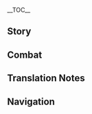 {{CharacterTabs}}
{{LanguageTabs}}
{{Stub|1={{Meta/VO|rm=1}}}}
__TOC__
==Story==
{{VO/Story
|character           = Wriothesley
|language            = zh
|language_s          = zh
|language_t          = zh-tw
|name_s              = 莱欧斯利
|name_t              = 萊歐斯利
|vo_01_01_title_s    = 初次见面…
|vo_01_01_title_t    = 初次見面…
|vo_01_01_subtitle   = Hello
|vo_01_01_file       = VO_{language}{character} Hello.ogg
|vo_01_01_tx_s       = 你好，请尽量简洁地说明你的来意。嗯？不是公事？那我反而更紧张了。<br>坐下详谈吧。顺便一提，你可以称呼我「公爵」，他们都是这么叫的，我也听习惯了。
|vo_01_01_tx_t       = {{MC|m=你|f=妳}}好，請盡量簡潔地說明{{MC|m=你|f=妳}}的來意。嗯？不是公事？那我反而更緊張了。<br>坐下詳談吧。順帶一提，{{MC|m=你|f=妳}}可以稱呼我「公爵」，他們都是這樣叫的，我也聽習慣了。
|vo_01_01_rm         = 
|vo_02_01_title_s    = 闲聊·贴纸
|vo_02_01_title_t    = 閒聊·貼紙
|vo_02_01_subtitle   = Chat: Stickers
|vo_02_01_file       = VO_{language}{character} Chat - Stickers.ogg
|vo_02_01_tx_s       = 如果看到我背后粘着美露莘画的贴纸，帮我揭掉吧？
|vo_02_01_tx_t       = 如果看到我背後黏著美露莘畫的貼紙，幫我撕掉吧？
|vo_02_01_rm         = 
|vo_02_02_title_s    = 闲聊·宠物
|vo_02_02_title_t    = 閒聊·寵物
|vo_02_02_subtitle   = Chat: Pets
|vo_02_02_file       = VO_{language}{character} Chat - Pets.ogg
|vo_02_02_tx_s       = 我曾经考虑过要不要在办公室里养宠物，但小猫小狗在不见阳光的地方生活太可怜了。还是算了吧。
|vo_02_02_tx_t       = 我曾經考慮過要不要在辦公室裡養寵物，但小貓小狗在不見陽光的地方生活太可憐了，還是算了吧。
|vo_02_02_rm         = 
|vo_02_03_title_s    = 闲聊·忠告
|vo_02_03_title_t    = 閒聊·忠告
|vo_02_03_subtitle   = Chat: Words of Advice
|vo_02_03_file       = VO_{language}{character} Chat - Words of Advice.ogg
|vo_02_03_tx_s       = 不要违法。还有什么需要叮嘱的吗？哦对了，不要违法。
|vo_02_03_tx_t       = 不要違法。還有什麼需要叮囑的嗎？哦對了，不要違法。
|vo_02_03_rm         = 
|vo_03_01_title_s    = 下雨的时候…
|vo_03_01_title_t    = 下雨的時候…
|vo_03_01_subtitle   = When It Rains
|vo_03_01_file       = VO_{language}{character} When It Rains.ogg
|vo_03_01_tx_s       = 下雨了？还好。要是在梅洛彼得堡感到头顶滴水的话，问题可就大了。
|vo_03_01_tx_t       = 下雨了？還好。要是在梅洛彼得堡感到頭頂在滴水的話，問題可就大了。
|vo_03_01_rm         = 
|vo_03_02_title_s    = 打雷的时候…
|vo_03_02_title_t    = 打雷的時候…
|vo_03_02_subtitle   = When Thunder Strikes
|vo_03_02_file       = VO_{language}{character} When Thunder Strikes.ogg
|vo_03_02_tx_s       = 心中无罪的人，在这种天气下也能安睡吧。
|vo_03_02_tx_t       = 心中無罪的人，在這種天氣下也能安睡吧。
|vo_03_02_rm         = 
|vo_03_03_title_s    = 下雪的时候…
|vo_03_03_title_t    = 下雪的時候…
|vo_03_03_subtitle   = When It Snows
|vo_03_03_file       = VO_{language}{character} When It Snows.ogg
|vo_03_03_tx_s       = 嗯…和水下的冷不太一样。
|vo_03_03_tx_t       = 嗯…和水下的冷不太一樣。
|vo_03_03_rm         = 
|vo_03_04_title_s    = 阳光很好…
|vo_03_04_title_t    = 陽光很好…
|vo_03_04_subtitle   = When the Sun Is Out
|vo_03_04_file       = VO_{language}{character} When the Sun Is Out.ogg
|vo_03_04_tx_s       = 「太阳之下无新事」，但可以找个好地方野餐。
|vo_03_04_tx_t       = 「太陽之下無新事」，但可以找個好地方野餐。
|vo_03_04_rm         = 
|vo_04_01_title_s    = 早上好…
|vo_04_01_title_t    = 早安…
|vo_04_01_subtitle   = Good Morning
|vo_04_01_file       = VO_{language}{character} Good Morning.ogg
|vo_04_01_tx_s       = 早。晨报上的天气预测怎么说？
|vo_04_01_tx_t       = 早，晨報上的天氣預測怎麼說？
|vo_04_01_rm         = 
|vo_04_02_title_s    = 中午好…
|vo_04_02_title_t    = 午安…
|vo_04_02_subtitle   = Good Afternoon
|vo_04_02_file       = VO_{language}{character} Good Afternoon.ogg
|vo_04_02_tx_s       = 现在特许食堂人正多，我叫人送餐到办公室来吧。
|vo_04_02_tx_t       = 現在特許餐廳人正多，我叫人送餐到辦公室來吧！
|vo_04_02_rm         = 
|vo_04_03_title_s    = 晚上好…
|vo_04_03_title_t    = 晚上好…
|vo_04_03_subtitle   = Good Evening
|vo_04_03_file       = VO_{language}{character} Good Evening.ogg
|vo_04_03_tx_s       = 都这个时间了？总觉得才刚刚喝过下午茶。
|vo_04_03_tx_t       = 已經這個時間了？總覺得才剛剛喝過下午茶。
|vo_04_03_rm         = 
|vo_04_04_title_s    = 晚安…
|vo_04_04_title_t    = 晚安…
|vo_04_04_subtitle   = Good Night
|vo_04_04_file       = VO_{language}{character} Good Night.ogg
|vo_04_04_tx_s       = 晚安。我要等会儿再睡，趁夜深人静正好算几笔账。
|vo_04_04_tx_t       = 晚安，我要等會再睡，趁夜深人靜正好算幾筆帳。
|vo_04_04_rm         = 
|vo_05_01_title_s    = 关于莱欧斯利自己·误解
|vo_05_01_title_t    = 關於萊歐斯利自己·誤解
|vo_05_01_subtitle   = About {character}: Misunderstanding
|vo_05_01_file       = VO_{language}{character} About {character} - Misunderstanding.ogg
|vo_05_01_tx_s       = 他们不是把我想得太神秘，就是太全能了。我只有一双眼睛、一对耳朵，怎么可能照顾到梅洛彼得堡的每一个角落呢。
|vo_05_01_tx_t       = 他們不是把我想得太神秘，就是太全能了。我只有一雙眼睛、一對耳朵，怎麼可能照顧到梅洛彼得堡的每一個角落呢？
|vo_05_01_rm         = 
|vo_05_02_title_s    = 关于莱欧斯利自己·小憩
|vo_05_02_title_t    = 關於萊歐斯利自己·小憩
|vo_05_02_subtitle   = About {character}: Small Breaks
|vo_05_02_quest      = Reborn in the Land of Grievances
|vo_05_02_friendship = 4
|vo_05_02_file       = VO_{language}{character} About {character} - Small Breaks.ogg
|vo_05_02_tx_s       = 我早已服完刑，现在是自由公民，当然可以来水上闲逛。<br>不必担忧。要是梅洛彼得堡必须要我一直待在下面才能稳定运转，那也太不健康了。
|vo_05_02_tx_t       = 我早已服完刑，現在是自由公民，當然可以來水上閒逛。<br>不必擔憂。要是梅洛彼得堡必須要我一直待在下面才能穩定運作，那也太不健康了。
|vo_05_02_rm         = 
|vo_06_01_title_s    = 关于我们·收监
|vo_06_01_title_t    = 關於我們·收監
|vo_06_01_subtitle   = About Us: Committing to Jail
|vo_06_01_quest      = Cataclysm's Quickening
|vo_06_01_file       = VO_{language}{character} About Us - Committing to Jail.ogg
|vo_06_01_tx_s       = 我对很多人的第一印象都是从收监登记表开始的，看来你也没能例外。
|vo_06_01_tx_t       = 我對很多人的第一印象都是從收監登記表開始的，看來{{MC|m=你|f=妳}}也不是例外。
|vo_06_01_rm         = 
|vo_06_02_title_s    = 关于我们·出狱
|vo_06_02_title_t    = 關於我們·出獄
|vo_06_02_subtitle   = About Us: Finishing the Jail Term
|vo_06_02_quest      = Cataclysm's Quickening
|vo_06_02_friendship = 6
|vo_06_02_file       = VO_{language}{character} About Us - Finishing the Jail Term.ogg
|vo_06_02_tx_s       = 都说没了利益牵扯才好做朋友，我们可以现在开始。
|vo_06_02_tx_t       = 都說沒了利益牽扯才好做朋友，我們可以從現在開始。
|vo_06_02_rm         = 
|vo_07_01_title_s    = 关于「神之眼」…
|vo_07_01_title_t    = 關於「神之眼」…
|vo_07_01_subtitle   = About the [[Vision]]
|vo_07_01_friendship = 4
|vo_07_01_file       = VO_{language}{character} About the Vision.ogg
|vo_07_01_tx_s       = 我以前跟一些罪人学过借助化学药剂使用元素的方法。无论「神之眼」的发放归哪个部门管，他们似乎不是很介意这点僭越之举。
|vo_07_01_tx_t       = 我以前跟一些罪人學過藉助化學藥劑使用元素的方法。無論「神之眼」的發放歸哪個部門管，他們似乎不是很介意這點僭越之舉。
|vo_07_01_rm         = 
|vo_07_02_title_s    = 有什么想要分享…
|vo_07_02_title_t    = 有什麼想要分享…
|vo_07_02_subtitle   = Something to Share
|vo_07_02_file       = VO_{language}{character} Something to Share.ogg
|vo_07_02_tx_s       = 知道怎么做更容易逃脱警备队的抓捕吗？给自己起个又长又难记的名字，然后他们在大喊「那个谁，把手举起来！」时就会卡壳。
|vo_07_02_tx_t       = 知道怎麼做比較容易逃脫警備隊的追捕嗎？幫自己取個又長又難記的名字，然後他們在大喊「那個誰，把手舉起來！」時就會卡住。
|vo_07_02_rm         = 
|vo_07_03_title_s    = 感兴趣的见闻…
|vo_07_03_title_t    = 感興趣的見聞…
|vo_07_03_subtitle   = Interesting Things
|vo_07_03_file       = VO_{language}{character} Interesting Things.ogg
|vo_07_03_tx_s       = 「不劳动者不得食」，这句话很久以前就刷在梅洛彼得堡墙上了。我也不知道是谁安排的，在水下的确很实用。
|vo_07_03_tx_t       = 「不勞動者不得食」，這句話很久以前就刷在梅洛彼得堡牆上了。我也不知道是誰安排的，在水下的確很實用。
|vo_07_03_rm         = 
|vo_08_01_title_s    = 关于那维莱特…
|vo_08_01_title_t    = 關於那維萊特…
|vo_08_01_subtitle   = About [[Neuvillette]]
|vo_08_01_friendship = 4
|vo_08_01_file       = VO_{language}{character} About Neuvillette.ogg
|vo_08_01_tx_s       = 记得有次被那维莱特叫去上面谈事情，走到沫芒宫门口正好看到他在路边淋雨。我替他打了伞，他礼貌地道了谢，表情却不大自然。我大概是打扰到了什么吧。
|vo_08_01_tx_t       = 記得有次被那維萊特叫去上面談事情，走到沫芒宮門口正好看到他在路邊淋雨。我幫他撐了傘，他禮貌地道了謝，表情卻不太自然，我大概是打擾到了什麼吧。
|vo_08_01_rm         = 
|vo_08_02_title_s    = 关于芙宁娜…
|vo_08_02_title_t    = 關於芙寧娜…
|vo_08_02_subtitle   = About [[Furina]]
|vo_08_02_quest      = Reborn in the Land of Grievances
|vo_08_02_friendship = 4
|vo_08_02_file       = VO_{language}{character} About Furina.ogg
|vo_08_02_tx_s       = 可能是因为我认罪太快，芙宁娜小姐在当年的审判中看起来兴致索然，早早就退场了。让水神大人失望可是大事，只好今后多给她送些好茶了。
|vo_08_02_tx_t       = 可能是因為我認罪得太快，芙寧娜小姐在當年的審判中看起來興致索然，早早就退場了。讓水神大人失望可是大事，只好今後多送些好茶給她了。
|vo_08_02_rm         = 
|vo_08_03_title_s    = 关于希格雯…
|vo_08_03_title_t    = 關於希格雯…
|vo_08_03_subtitle   = About [[Sigewinne]]
|vo_08_03_friendship = 4
|vo_08_03_file       = VO_{language}{character} About Sigewinne.ogg
|vo_08_03_tx_s       = 希格雯护士长具备一名医护人员所需的全部美德，并关心着身边每一位同伴。<br>不过她似乎从我身上学走了一些坏习惯，比如时常和她的美露莘朋友们打赌，看谁能偷偷在我的东西上贴更多贴纸。不，我并不觉得困扰。
|vo_08_03_tx_t       = 希格雯護士長具備一名醫護人員所需的全部美德，並關心著身邊每一位同伴。<br>不過她似乎從我身上學到了一些壞習慣，比如時常和她的美露莘朋友們打賭，看誰能偷偷在我的東西上貼更多貼紙。不，我並不覺得困擾。
|vo_08_03_rm         = 
|vo_08_04_title_s    = 关于克洛琳德…
|vo_08_04_title_t    = 關於克洛琳德…
|vo_08_04_subtitle   = About [[Clorinde]]
|vo_08_04_friendship = 4
|vo_08_04_file       = VO_{language}{character} About Clorinde.ogg
|vo_08_04_tx_s       = 克洛琳德应该是你能找到的最好的决斗代理人了，实力有目共睹。我从未和她比试过，没有那个必要。
|vo_08_04_tx_t       = 克洛琳德應該是{{MC|m=你|f=妳}}能找到最好的決鬥代理人了，實力有目共睹。我從未和她比試過，沒有那個必要。
|vo_08_04_rm         = 
|vo_08_05_title_s    = 关于林尼…
|vo_08_05_title_t    = 關於林尼…
|vo_08_05_subtitle   = About [[Lyney]]
|vo_08_05_quest      = Cataclysm's Quickening
|vo_08_05_friendship = 4
|vo_08_05_file       = VO_{language}{character} About Lyney.ogg
|vo_08_05_tx_s       = 我承认，拔除「壁炉之家」安插在水下的眼线是种挑衅。而他们的回应是只派几个孩子下来，的确令我有些难办。是真心觉得他们也可以被牺牲，还是看准了我不会对小孩下狠手呢…唉。
|vo_08_05_tx_t       = 我承認，拔除「壁爐之家」安插在水下的眼線是種挑釁，而他們的回應是只派幾個孩子下來，的確令我有點難辦。是真心覺得他們也可以被犧牲，還是看準了我不會對小孩下狠手呢…唉。
|vo_08_05_rm         = 
|vo_08_06_title_s    = 关于娜维娅…
|vo_08_06_title_t    = 關於娜維婭…
|vo_08_06_subtitle   = About [[Navia]]
|vo_08_06_friendship = 4
|vo_08_06_file       = VO_{language}{character} About Navia.ogg
|vo_08_06_tx_s       = 梅洛彼得堡和刺玫会有一些物资方面的合作，但仅限于此。并不是不信任娜维娅小姐或是质疑她的能力&mdash;&mdash;实际上恰恰相反&mdash;&mdash;只不过，我们之间水下水上的事务互不干涉是我与卡雷斯先生约好的规矩，维持不变就好。
|vo_08_06_tx_t       = 梅洛彼得堡和刺玫會有一些物資方面的合作，但僅限於此。並不是不信任娜維婭小姐或是質疑她的能力&mdash;&mdash;實際上恰恰相反&mdash;&mdash;只不過，我們之間水下水上的事務互不干涉是我與卡雷斯先生約好的規矩，維持不變就好。
|vo_08_06_rm         = 
|vo_08_07_title_s    = 关于艾梅莉埃…
|vo_08_07_title_t    = 關於艾梅莉埃…
|vo_08_07_subtitle   = About [[Emilie]]
|vo_08_07_friendship = 4
|vo_08_07_file       = VO_{language}{character} About Emilie.ogg
|vo_08_07_tx_s       = 梅洛彼得堡应该用不上她的服务，有些痕迹就是作为「前车之鉴」被留下来的。…气味也是痕迹的一种，不是吗？
|vo_08_07_tx_t       = 梅洛彼得堡應該用不到她的服務，有些痕跡就是作為「前車之鑑」被留下來的…氣味也是痕跡的一種，不是嗎？
|vo_08_07_rm         = 
|vo_08_08_title_s    = 关于夏沃蕾…
|vo_08_08_title_t    = 關於夏沃蕾…
|vo_08_08_subtitle   = About [[Chevreuse]]
|vo_08_08_friendship = 4
|vo_08_08_file       = VO_{language}{character} About Chevreuse.ogg
|vo_08_08_tx_s       = 被特巡队关照过的犯人大多挺老实的，这位队长功不可没。
|vo_08_08_tx_t       = 被特巡隊關照過的犯人大多滿老實的，這位隊長功不可沒。
|vo_08_08_rm         = 
|vo_09_01_title_s    = 想要了解莱欧斯利·其一
|vo_09_01_title_t    = 想要瞭解萊歐斯利·其一
|vo_09_01_subtitle   = More About {character}: I
|vo_09_01_file       = VO_{language}{character} More About {character} - 01.ogg
|vo_09_01_tx_s       = 理论上来讲，完全不认识我的人会比较幸福。
|vo_09_01_tx_t       = 理論上來講，完全不認識我的人會比較幸福。
|vo_09_01_rm         = 
|vo_09_02_title_s    = 想要了解莱欧斯利·其二
|vo_09_02_title_t    = 想要瞭解萊歐斯利·其二
|vo_09_02_subtitle   = More About {character}: II
|vo_09_02_friendship = 3
|vo_09_02_file       = VO_{language}{character} More About {character} - 02.ogg
|vo_09_02_tx_s       = 身上的疤痕？曾有深海巨兽企图占领梅洛彼得堡，我和它搏斗时被抓伤了。…当然是假的，不要信。
|vo_09_02_tx_t       = 身上的疤痕？曾有深海巨獸企圖占領梅洛彼得堡，我和牠搏鬥時被抓傷了…當然是假的，不要信。
|vo_09_02_rm         = 
|vo_09_03_title_s    = 想要了解莱欧斯利·其三
|vo_09_03_title_t    = 想要瞭解萊歐斯利·其三
|vo_09_03_subtitle   = More About {character}: III
|vo_09_03_friendship = 4
|vo_09_03_file       = VO_{language}{character} More About {character} - 03.ogg
|vo_09_03_tx_s       = 你知道吗，手铐只要型号相近，大部分都能用通用的钥匙打开。只有我这副不一样。
|vo_09_03_tx_t       = {{MC|m=你|f=妳}}知道嗎？手銬只要型號相近，大部分都能夠用通用的鑰匙打開，只有我這副不一樣。
|vo_09_03_rm         = 
|vo_09_04_title_s    = 想要了解莱欧斯利·其四
|vo_09_04_title_t    = 想要瞭解萊歐斯利·其四
|vo_09_04_subtitle   = More About {character}: IV
|vo_09_04_quest      = Cataclysm's Quickening
|vo_09_04_friendship = 5
|vo_09_04_file       = VO_{language}{character} More About {character} - 04.ogg
|vo_09_04_tx_s       = 我的个人能力其实很有限。你看，我既不会治病，也不会搞发明，更不会造大船。我只是知道该去哪里找人做这些事，而他们恰好愿意卖我这个面子而已。
|vo_09_04_tx_t       = 我的個人能力其實很有限。{{MC|m=你|f=妳}}看，我既不會治病，也不會做發明，更不會造大船。我只是知道該去哪裡找人做這些事，而他們恰好願意賣我這個面子而已。
|vo_09_04_rm         = 
|vo_09_05_title_s    = 想要了解莱欧斯利·其五
|vo_09_05_title_t    = 想要瞭解萊歐斯利·其五
|vo_09_05_subtitle   = More About {character}: V
|vo_09_05_quest      = Reborn in the Land of Grievances
|vo_09_05_friendship = 6
|vo_09_05_file       = VO_{language}{character} More About {character} - 05.ogg
|vo_09_05_tx_s       = 我现在过上了还不错的生活，但也仍然羡慕一些我得不到的东西&mdash;&mdash;比如安逸快乐的童年，和轻易信赖他人的能力。可能有人认为这很矛盾，或者难以启齿，我倒觉得没什么不好承认的&mdash;&mdash;何必和自己的本心过不去呢？
|vo_09_05_tx_t       = 我現在過著還不錯的生活，但也仍然羨慕一些我得不到的東西&mdash;&mdash;比如安逸快樂的童年，和輕易信賴他人的能力。可能有人認為這很矛盾，或者難以啟齒，我倒是覺得沒什麼不好承認的&mdash;&mdash;何必和自己的本心過不去呢？
|vo_09_05_rm         = 
|vo_10_01_title_s    = 莱欧斯利的爱好…
|vo_10_01_title_t    = 萊歐斯利的愛好…
|vo_10_01_subtitle   = {character}'s Hobbies
|vo_10_01_file       = VO_{language}{character} Hobbies.ogg
|vo_10_01_tx_s       = 拳击？不算是爱好吧，只是生活所需。你有什么其他推荐吗？
|vo_10_01_tx_t       = 拳擊？不算是愛好吧，只是生活所需。{{MC|m=你|f=妳}}有什麼其他推薦嗎？
|vo_10_01_rm         = 
|vo_10_02_title_s    = 莱欧斯利的烦恼…
|vo_10_02_title_t    = 萊歐斯利的煩惱…
|vo_10_02_subtitle   = {character}'s Troubles
|vo_10_02_quest      = Reborn in the Land of Grievances
|vo_10_02_file       = VO_{language}{character} Troubles.ogg
|vo_10_02_tx_s       = 我确实有着枫丹人的长相，但没法百分之百肯定&mdash;&mdash;只能跳胎海水确认咯？
|vo_10_02_tx_t       = 我的確有著楓丹人的長相，但沒辦法百分之百肯定&mdash;&mdash;只能跳胎海水確認了？
|vo_10_02_rm         = 
|vo_10_03_title_s    = 喜欢的食物…
|vo_10_03_title_t    = 喜歡的食物…
|vo_10_03_subtitle   = Favorite Food
|vo_10_03_file       = VO_{language}{character} Favorite Food.ogg
|vo_10_03_tx_s       = 喝咖啡时我习惯加奶，茶的话，两块糖就好了。
|vo_10_03_tx_t       = 喝咖啡時我習慣加牛奶，茶的話，兩塊糖就好了。
|vo_10_03_rm         = 
|vo_10_04_title_s    = 讨厌的食物…
|vo_10_04_title_t    = 討厭的食物…
|vo_10_04_subtitle   = Least Favorite Food
|vo_10_04_file       = VO_{language}{character} Least Favorite Food.ogg
|vo_10_04_tx_s       = 你喝过护士长做的奶昔吗？能从中尝出…「荒芜」的味道。
|vo_10_04_tx_t       = {{MC|m=你|f=妳}}喝過護士長做的奶昔嗎？能從中嚐出…「荒蕪」的味道。
|vo_10_04_rm         = 
|vo_11_01_title_s    = 收到赠礼·其一
|vo_11_01_title_t    = 收到贈禮·其一
|vo_11_01_subtitle   = Receiving a Gift: I
|vo_11_01_file       = VO_{language}{character} Receiving a Gift - 01.ogg
|vo_11_01_tx_s       = 完美的调味，我就不擅长这个。
|vo_11_01_tx_t       = 完美的調味，我就不擅長這個。
|vo_11_01_rm         = 
|vo_11_02_title_s    = 收到赠礼·其二
|vo_11_02_title_t    = 收到贈禮·其二
|vo_11_02_subtitle   = Receiving a Gift: II
|vo_11_02_file       = VO_{language}{character} Receiving a Gift - 02.ogg
|vo_11_02_tx_s       = 好吃。下次换我请客。
|vo_11_02_tx_t       = 好吃。下次換我請客。
|vo_11_02_rm         = 
|vo_11_03_title_s    = 收到赠礼·其三
|vo_11_03_title_t    = 收到贈禮·其三
|vo_11_03_subtitle   = Receiving a Gift: III
|vo_11_03_file       = VO_{language}{character} Receiving a Gift - 03.ogg
|vo_11_03_tx_s       = 等我去泡杯茶。
|vo_11_03_tx_t       = 等我去泡杯茶。
|vo_11_03_rm         = 
|vo_12_01_title_s    = 生日…
|vo_12_01_title_t    = 生日…
|vo_12_01_subtitle   = Birthday
|vo_12_01_file       = VO_{language}{character} Birthday.ogg
|vo_12_01_tx_s       = 枫丹的孩子是伴随着双亲的心愿与祝福诞生的，不过我愿意相信这世上的每一个人都是如此。和这个比起来，我的祝愿就有些微不足道了。<br>不，如果你犯事的话我是没办法帮你减刑的，只能在今天给你安排一份特殊的福利餐。所以生日期间还是安分一点，保证我们可以在水上庆祝，好吗？
|vo_12_01_tx_t       = 楓丹的孩子是伴隨著雙親的心願與祝福誕生的，不過我願意相信這世上的每一個人都是如此。和這個比起來，我的祝願就有點微不足道了。<br>不，如果{{MC|m=你|f=妳}}犯法的話我是沒辦法幫{{MC|m=你|f=妳}}減刑的，只能在今天幫{{MC|m=你|f=妳}}安排一份特殊的福利餐。所以生日期間還是安分一點，保證我們可以在水上慶祝，好嗎？
|vo_12_01_rm         = 
|vo_13_01_title_s    = 突破的感受·起
|vo_13_01_title_t    = 突破的感受·起
|vo_13_01_subtitle   = Feelings About Ascension: Intro
|vo_13_01_ascension  = 1
|vo_13_01_file       = VO_{language}{character} Feelings About Ascension - 01.ogg
|vo_13_01_tx_s       = 能获得你的信任，是我的荣幸。
|vo_13_01_tx_t       = 能獲得{{MC|m=你|f=妳}}的信任，是我的榮幸。
|vo_13_01_rm         = 
|vo_13_02_title_s    = 突破的感受·承
|vo_13_02_title_t    = 突破的感受·承
|vo_13_02_subtitle   = Feelings About Ascension: Building Up
|vo_13_02_ascension  = 2
|vo_13_02_file       = VO_{language}{character} Feelings About Ascension - 02.ogg
|vo_13_02_tx_s       = 这下必须还你一个人情了。
|vo_13_02_tx_t       = 這下必須還{{MC|m=你|f=妳}}一個人情了。
|vo_13_02_rm         = 
|vo_13_03_title_s    = 突破的感受·转
|vo_13_03_title_t    = 突破的感受·轉
|vo_13_03_subtitle   = Feelings About Ascension: Climax
|vo_13_03_ascension  = 4
|vo_13_03_file       = VO_{language}{character} Feelings About Ascension - 03.ogg
|vo_13_03_tx_s       = 哈，你怎么看起来比我要得意？
|vo_13_03_tx_t       = 哈，{{MC|m=你|f=妳}}怎麼看起來比我還要得意？
|vo_13_03_rm         = 
|vo_13_04_title_s    = 突破的感受·合
|vo_13_04_title_t    = 突破的感受·合
|vo_13_04_subtitle   = Feelings About Ascension: Conclusion
|vo_13_04_ascension  = 6
|vo_13_04_file       = VO_{language}{character} Feelings About Ascension - 04.ogg
|vo_13_04_tx_s       = 我喜欢力量和希望的信号，会让我感觉未来一切向好。这并非悲观，只是陈述事实，因为现实本就不可能一帆风顺。但有个好消息，就是当坏事发生时，我们可以站在同一阵线，对吧？
|vo_13_04_tx_t       = 我喜歡力量和希望的信號，會讓我感覺未來一切往好的方向發展。這並非悲觀，只是陳述事實，因為現實本來就不可能一帆風順。但有個好消息，就是當壞事發生時，我們可以站在同一陣線，對吧？
|vo_13_04_rm         = 
|vo_13_04_tl         = 
}}

==Combat==
{{Combat VO
|character           = Wriothesley
|language            = zh
|skill_1_tx_s        = 开始吧。
|skill_1_tx_t        = 開始吧！
|skill_1_rm_s        = 
|skill_1_rm_t        = 
|skill_2_tx_s        = 别跑啊。
|skill_2_tx_t        = 別跑啊！
|skill_2_rm_s        = 
|skill_2_rm_t        = 
|skill_3_tx_s        = 请留步。
|skill_3_tx_t        = 請留步。
|skill_3_rm_s        = 
|skill_3_rm_t        = 
|burst_1_tx_s        = 一路顺风。
|burst_1_tx_t        = 一路順風。
|burst_1_rm_s        = 
|burst_1_rm_t        = 
|burst_2_tx_s        = 注意防寒。
|burst_2_tx_t        = 注意防寒。
|burst_2_rm          = 
|burst_3_tx_s        = 无需畏惧，直面罪责。
|burst_3_tx_t        = 無需畏懼，直面罪責。
|burst_3_rm_s        = 
|burst_3_rm_t        = 
|sprint-s_1_file     = Sprint Start 01,Sprint Start 02,Sprint Start 03
|glider_1_file       = Deploying Wind Glider 01,Deploying Wind Glider 02,Deploying Wind Glider 03
|chest_1_tx_s        = 没有锁吗？真方便啊。
|chest_1_tx_t        = 沒有鎖嗎？真方便啊！
|chest_1_rm_s        = 
|chest_1_rm_t        = 
|chest_2_tx_s        = 先收好吧，总能派上用场。
|chest_2_tx_t        = 先收好吧，總能派上用場。
|chest_2_rm_s        = 
|chest_2_rm_t        = 
|chest_3_tx_s        = 无主之物最好归公…所以这里什么都没有，对吧？
|chest_3_tx_t        = 無主之物最好充公…所以這裡什麼都沒有，對吧？
|chest_3_rm_s        = 
|chest_3_rm_t        = 
|low-hp_1_tx_s       = 不慌。
|low-hp_1_tx_t       = 不用慌。
|low-hp_1_rm_s       = 
|low-hp_1_rm_t       = 
|low-hp_2_tx_s       = 不叫增援？也行。
|low-hp_2_tx_t       = 不叫增援？也可以。
|low-hp_2_rm_s       = 
|low-hp_2_rm_t       = 
|low-hp_3_tx_s       = 见机行事。
|low-hp_3_tx_t       = 見機行事。
|low-hp_3_rm_s       = 
|low-hp_3_rm_t       = 
|ally-low-hp_1_tx_s  = 退后。
|ally-low-hp_1_tx_t  = 退後。
|ally-low-hp_1_rm_s  = 
|ally-low-hp_1_rm_t  = 
|ally-low-hp_2_tx_s  = 去医务室。
|ally-low-hp_2_tx_t  = 去醫務室。
|ally-low-hp_2_rm_s  = 
|ally-low-hp_2_rm_t  = 
|fallen_1_tx_s       = 抱歉，没能守住…
|fallen_1_tx_t       = 抱歉，沒能守住…
|fallen_1_rm_s       = 
|fallen_1_rm_t       = 
|fallen_2_tx_s       = 孤注一掷的后果…
|fallen_2_tx_t       = 孤注一擲的後果…
|fallen_2_rm_s       = 
|fallen_2_rm_t       = 
|fallen_3_tx_s       = 我没有异议。
|fallen_3_tx_t       = 我沒有異議。
|fallen_3_rm_s       = 
|fallen_3_rm_t       = 
|hit-l_1_tx_s        = 这么客气？
|hit-l_1_tx_t        = 這麼客氣？
|hit-l_1_rm_s        = 
|hit-l_1_rm_t        = 
|hit-l_2_file        = Light Hit Taken 02,Light Hit Taken 03,Light Hit Taken 04,Light Hit Taken 05,Light Hit Taken 06
|hit-h_1_file        = Heavy Hit Taken 02
|hit-h_1_tx_s        = …还可以。
|hit-h_1_tx_t        = …還可以。
|hit-h_1_rm_s        = 
|hit-h_1_rm_t        = 
|hit-h_2_file        = Heavy Hit Taken 01,Heavy Hit Taken 03,Heavy Hit Taken 04,Heavy Hit Taken 05,Heavy Hit Taken 06
|join_1_tx_s         = 开工。
|join_1_tx_t         = 開工。
|join_1_rm_s         = 
|join_1_rm_t         = 
|join_2_tx_s         = 请我出外勤？走。
|join_2_tx_t         = 請我出外勤？走。
|join_2_rm_s         = 
|join_2_rm_t         = 
|join_3_tx_s         = 我尽力，但不保证赢。
|join_3_tx_t         = 我盡力，但不保證贏。
|join_3_rm_s         = 
|join_3_rm_t         = 
|idle_1_file         = 
|atk-l_1_file        = Light Attack 06,Light Attack 01,Light Attack 02,Light Attack 03,Light Attack 04,Light Attack 05,Light Attack 07
|atk-m_1_file        = Mid Attack 01,Mid Attack 02,Mid Attack 03
|atk-h_1_file        = Heavy Attack 01,Heavy Attack 02,Heavy Attack 03
|climb_1_file        = Climbing 01,Climbing 02,Climbing 03
|climb-b_1_file      = Climbing Breath 01,Climbing Breath 02,Climbing Breath 03
|jump_1_file         = Jumping 01,Jumping 02,Jumping 03,Jumping 04,Jumping 05
}}

==Translation Notes==
{{Reflist|group=TN •}}

==Navigation==
{{Character Navbox|VO-ZH}}
<references group="TN •" />